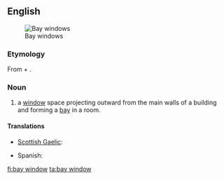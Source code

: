 ==English==
{{wikipedia}}
[[Image:Bay Windows.JPG|thumb|right|Bay windows]]

===Etymology===
From {{term|bay}} + {{term|window}}.

===Noun===
{{en-noun}}

# {{architecture}} a [[window]] space projecting outward from the main walls of a building and forming a [[bay]] in a room.

====Translations====
{{trans-top|type of window}}
* [[Scottish Gaelic]]: {{t|gd|uinneag cearcaill|f}}
{{trans-mid}}
* Spanish: {{t-|es|ventana de bahía|f}}
{{trans-bottom}}

[[fi:bay window]]
[[ta:bay window]]